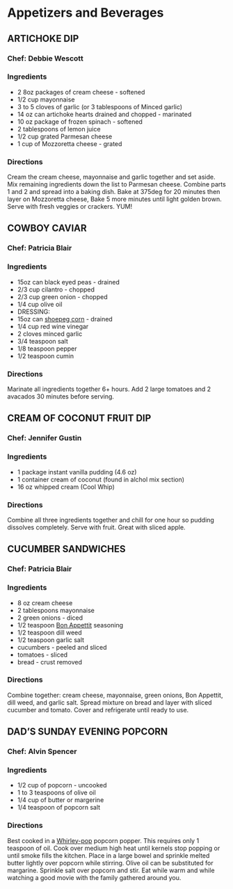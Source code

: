 # Appetizers and Beverages {#appetizers}

## ARTICHOKE DIP {-}

### Chef: Debbie Wescott {-}

### Ingredients {-}
- 2  8oz packages of cream cheese - softened
- 1/2 cup mayonnaise
- 3 to 5 cloves of garlic (or 3 tablespoons of Minced garlic)
- 14 oz can artichoke hearts drained and chopped - marinated
- 10 oz package of frozen spinach - softened
- 2 tablespoons of lemon juice
- 1/2 cup grated Parmesan cheese
- 1 cup of Mozzoretta cheese - grated

### Directions {-}
Cream the cream cheese, mayonnaise and garlic together and set aside. 
Mix remaining ingredients down the list to Parmesan cheese. 
Combine parts 1 and 2 and spread into a baking dish. 
Bake at 375deg for 20 minutes then layer on Mozzoretta cheese, 
Bake 5 more minutes until light golden brown. 
Serve with fresh veggies or crackers. 
YUM!

## COWBOY CAVIAR {-}

### Chef: Patricia Blair {-}

### Ingredients {-}
- 15oz can black eyed peas - drained
- 2/3 cup cilantro - chopped
- 2/3 cup green onion - chopped
- 1/4 cup olive oil
- DRESSING:
- 15oz can [shoepeg corn](https://en.wikipedia.org/wiki/Shoepeg_corn) - drained
- 1/4 cup red wine vinegar
- 2 cloves minced garlic
- 3/4 teaspoon salt
- 1/8 teaspoon pepper
- 1/2 teaspoon cumin

### Directions {-}
Marinate all ingredients together 6+ hours. Add 2 large tomatoes and 2 avacados 30 minutes before serving.

## CREAM OF COCONUT FRUIT DIP {-}

### Chef: Jennifer Gustin {-}

### Ingredients {-}
- 1 package instant vanilla pudding (4.6 oz)
- 1 container cream of coconut (found in alchol mix section)
- 16 oz whipped cream (Cool Whip)

### Directions {-}
Combine all three ingredients together and chill for one hour so pudding dissolves completely. 
Serve with fruit. Great with sliced apple.

## CUCUMBER SANDWICHES {-}

### Chef: Patricia Blair {-}

### Ingredients {-}
- 8 oz cream cheese
- 2 tablespoons mayonnaise
- 2 green onions - diced
- 1/2 teaspoon [Bon Appettit](https://www.mccormick.com/gourmet/recipes/other/bon-appetit-seasoning-replacement) seasoning 
- 1/2 teaspoon dill weed
- 1/2 teaspoon garlic salt
- cucumbers - peeled and sliced
- tomatoes - sliced
- bread - crust removed

### Directions {-}
Combine together: cream cheese, mayonnaise, green onions, Bon Appettit, dill weed, and garlic salt. 
Spread mixture on bread and layer with sliced cucumber and tomato. Cover and refrigerate until ready to use.

## DAD'S SUNDAY EVENING POPCORN {-}

### Chef: Alvin Spencer {-}

### Ingredients {-}
- 1/2 cup of popcorn - uncooked
- 1 to 3 teaspoons of olive oil
- 1/4 cup of butter or margerine 
- 1/4 teaspoon of popcorn salt

### Directions {-}
Best cooked in a [Whirley-pop](https://www.whirleypopshop.com/) popcorn popper. This requires only 1 teaspoon of oil.  Cook over medium high heat until kernels stop popping
or until smoke fills the kitchen. Place in a large bowel and sprinkle melted butter lightly over popcorn while stirring. Olive oil can be substituted for margarine. Sprinkle salt over popcorn and stir. Eat while warm and while watching a good movie with the family gathered around you. 

